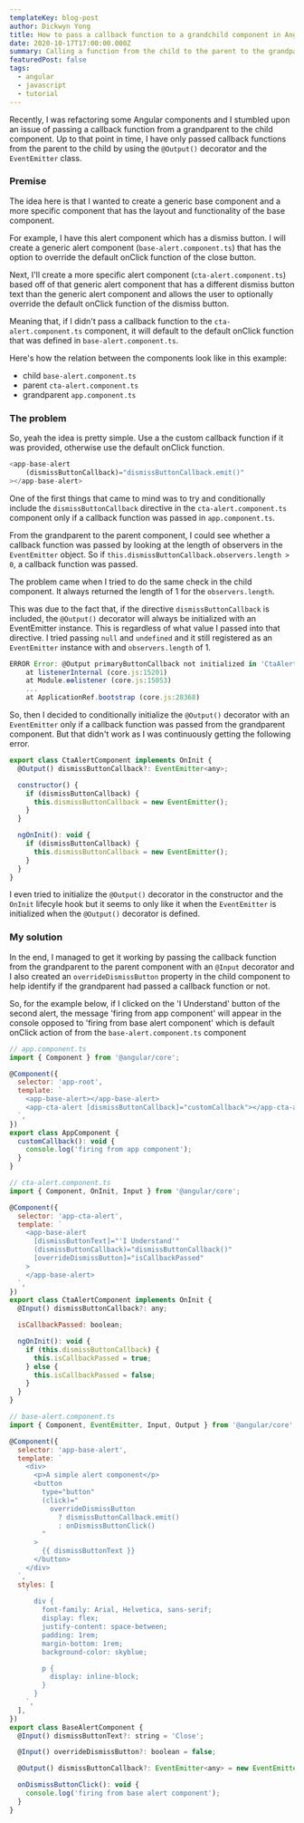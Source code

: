 ```yaml
---
templateKey: blog-post
author: Dickwyn Yong
title: How to pass a callback function to a grandchild component in Angular
date: 2020-10-17T17:00:00.000Z
summary: Calling a function from the child to the parent to the grandparent
featuredPost: false
tags:
  - angular
  - javascript
  - tutorial
---
```


Recently, I was refactoring some Angular components and I stumbled upon an issue of passing a callback function from a grandparent to the child component. Up to that point in time, I have only passed callback functions from the parent to the child by using the `@Output()` decorator and the `EventEmitter` class.

### Premise

The idea here is that I wanted to create a generic base component and a more specific component that has the layout and functionality of the base component.

For example, I have this alert component which has a dismiss button. I will create a generic alert component (`base-alert.component.ts`) that has the option to override the default onClick function of the close button.

Next, I'll create a more specific alert component (`cta-alert.component.ts`) based off of that generic alert component that has a different dismiss button text than the generic alert component and allows the user to optionally override the default onClick function of the dismiss button.

Meaning that, if I didn't pass a callback function to the `cta-alert.component.ts` component, it will default to the default onClick function that was defined in `base-alert.component.ts`.

Here's how the relation between the components look like in this example:

- child `base-alert.component.ts`
- parent `cta-alert.component.ts`
- grandparent `app.component.ts`

### The problem

So, yeah the idea is pretty simple. Use a the custom callback function if it was provided, otherwise use the default onClick function.

```javascript
<app-base-alert
    (dismissButtonCallback)="dismissButtonCallback.emit()"
></app-base-alert>
```

One of the first things that came to mind was to try and conditionally include the `dismissButtonCallback` directive in the `cta-alert.component.ts` component only if a callback function was passed in `app.component.ts`.

From the grandparent to the parent component, I could see whether a callback function was passed by looking at the length of observers in the `EventEmitter` object. So if `this.dismissButtonCallback.observers.length > 0`, a callback function was passed.

The problem came when I tried to do the same check in the child component. It always returned the length of 1 for the `observers.length`.

This was due to the fact that, if the directive `dismissButtonCallback` is included, the `@Output()` decorator will always be initialized with an EventEmitter instance. This is regardless of what value I passed into that directive. I tried passing `null` and `undefined` and it still registered as an `EventEmitter` instance with and `observers.length` of 1.

```javascript
ERROR Error: @Output primaryButtonCallback not initialized in 'CtaAlertComponent'.
    at listenerInternal (core.js:15201)
    at Module.ɵɵlistener (core.js:15053)
    ...
    at ApplicationRef.bootstrap (core.js:28368)
```

So, then I decided to conditionally initialize the `@Output()` decorator with an `EventEmitter` only if a callback function was passed from the grandparent component. But that didn't work as I was continuously getting the following error.

```javascript
export class CtaAlertComponent implements OnInit {
  @Output() dismissButtonCallback?: EventEmitter<any>;

  constructor() {
    if (dismissButtonCallback) {
      this.dismissButtonCallback = new EventEmitter();
    }
  }

  ngOnInit(): void {
    if (dismissButtonCallback) {
      this.dismissButtonCallback = new EventEmitter();
    }
  }
}
```

I even tried to initialize the `@Output()` decorator in the constructor and the `OnInit` lifecyle hook but it seems to only like it when the `EventEmitter` is initialized when the `@Output()` decorator is defined.

### My solution

In the end, I managed to get it working by passing the callback function from the grandparent to the parent component with an `@Input` decorator and I also created an `overrideDismissButton` property in the child component to help identify if the grandparent had passed a callback function or not.

So, for the example below, if I clicked on the 'I Understand' button of the second alert, the message 'firing from app component' will appear in the console opposed to 'firing from base alert component' which is default onClick action of from the `base-alert.component.ts` component

```javascript
// app.component.ts
import { Component } from '@angular/core';

@Component({
  selector: 'app-root',
  template: `
    <app-base-alert></app-base-alert>
    <app-cta-alert [dismissButtonCallback]="customCallback"></app-cta-alert>
  `,
})
export class AppComponent {
  customCallback(): void {
    console.log('firing from app component');
  }
}
```

```javascript
// cta-alert.component.ts
import { Component, OnInit, Input } from '@angular/core';

@Component({
  selector: 'app-cta-alert',
  template: `
    <app-base-alert
      [dismissButtonText]="'I Understand'"
      (dismissButtonCallback)="dismissButtonCallback()"
      [overrideDismissButton]="isCallbackPassed"
    >
    </app-base-alert>
  `,
})
export class CtaAlertComponent implements OnInit {
  @Input() dismissButtonCallback?: any;

  isCallbackPassed: boolean;

  ngOnInit(): void {
    if (this.dismissButtonCallback) {
      this.isCallbackPassed = true;
    } else {
      this.isCallbackPassed = false;
    }
  }
}
```

```javascript
// base-alert.component.ts
import { Component, EventEmitter, Input, Output } from '@angular/core';

@Component({
  selector: 'app-base-alert',
  template: `
    <div>
      <p>A simple alert component</p>
      <button
        type="button"
        (click)="
          overrideDismissButton
            ? dismissButtonCallback.emit()
            : onDismissButtonClick()
        "
      >
        {{ dismissButtonText }}
      </button>
    </div>
  `,
  styles: [
    `
      div {
        font-family: Arial, Helvetica, sans-serif;
        display: flex;
        justify-content: space-between;
        padding: 1rem;
        margin-bottom: 1rem;
        background-color: skyblue;

        p {
          display: inline-block;
        }
      }
    `,
  ],
})
export class BaseAlertComponent {
  @Input() dismissButtonText?: string = 'Close';

  @Input() overrideDismissButton?: boolean = false;

  @Output() dismissButtonCallback?: EventEmitter<any> = new EventEmitter();

  onDismissButtonClick(): void {
    console.log('firing from base alert component');
  }
}
```
